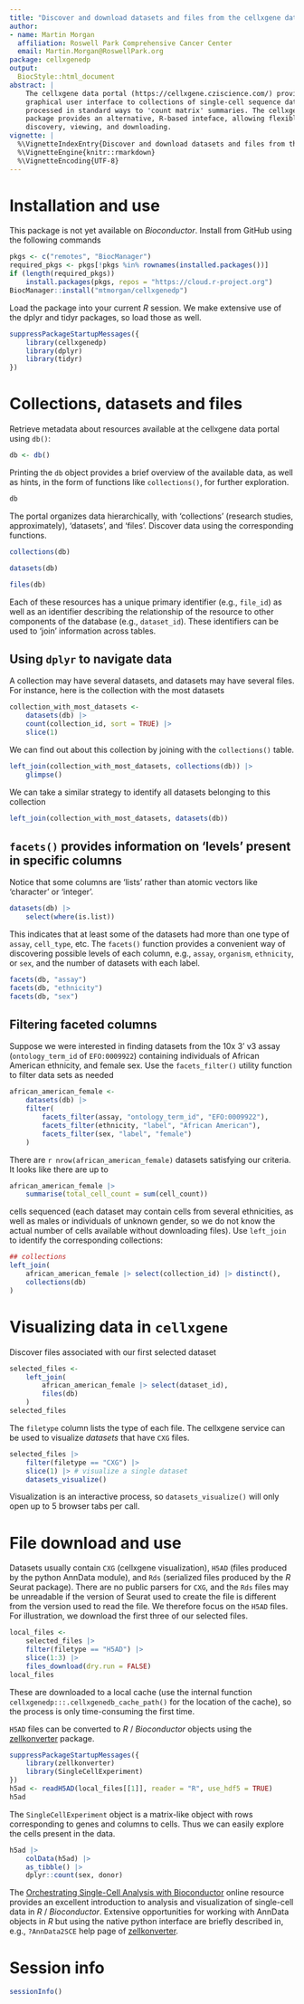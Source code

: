 ```yaml
---
title: "Discover and download datasets and files from the cellxgene data portal"
author:
- name: Martin Morgan
  affiliation: Roswell Park Comprehensive Cancer Center
  email: Martin.Morgan@RoswellPark.org
package: cellxgenedp
output:
  BiocStyle::html_document
abstract: |
    The cellxgene data portal (https://cellxgene.cziscience.com/) provides a
    graphical user interface to collections of single-cell sequence data 
    processed in standard ways to 'count matrix' summaries. The cellxgenedp
    package provides an alternative, R-based inteface, allowing flexible data
    discovery, viewing, and downloading.
vignette: |
  %\VignetteIndexEntry{Discover and download datasets and files from the cellxgene data portal}
  %\VignetteEngine{knitr::rmarkdown}
  %\VignetteEncoding{UTF-8}
---
```


# Installation and use

This package is not yet available on _Bioconductor_. Install from
GitHub using the following commands

```r
pkgs <- c("remotes", "BiocManager")
required_pkgs <- pkgs[!pkgs %in% rownames(installed.packages())]
if (length(required_pkgs))
    install.packages(pkgs, repos = "https://cloud.r-project.org")
BiocManager::install("mtmorgan/cellxgenedp")
```

Load the package into your current _R_ session. We make extensive use
of the dplyr and tidyr packages, so load those as well.

```r
suppressPackageStartupMessages({
    library(cellxgenedp)
    library(dplyr)
    library(tidyr)
})
```

# Collections, datasets and files

Retrieve metadata about resources available at the cellxgene data
portal using `db()`:

```r
db <- db()
```

Printing the `db` object provides a brief overview of the available
data, as well as hints, in the form of functions like `collections()`,
for further exploration.

```r
db
```

The portal organizes data hierarchically, with 'collections'
(research studies, approximately), 'datasets', and 'files'. Discover
data using the corresponding functions.

```r
collections(db)

datasets(db)

files(db)
```

Each of these resources has a unique primary identifier (e.g.,
`file_id`) as well as an identifier describing the relationship of the
resource to other components of the database (e.g.,
`dataset_id`). These identifiers can be used to 'join' information
across tables.

## Using `dplyr` to navigate data

A collection may have several datasets, and datasets may have several
files. For instance, here is the collection with the most datasets

```r
collection_with_most_datasets <-
    datasets(db) |>
    count(collection_id, sort = TRUE) |>
    slice(1)
```

We can find out about this collection by joining with the
`collections()` table.

```r
left_join(collection_with_most_datasets, collections(db)) |>
    glimpse()
```

We can take a similar strategy to identify all datasets belonging to
this collection
```r
left_join(collection_with_most_datasets, datasets(db))
```

## `facets()` provides information on 'levels' present in specific columns

Notice that some columns are 'lists' rather than atomic vectors like
'character' or 'integer'.

```r
datasets(db) |>
    select(where(is.list))
```

This indicates that at least some of the datasets had more than one
type of `assay`, `cell_type`, etc. The `facets()` function provides a
convenient way of discovering possible levels of each column, e.g.,
`assay`, `organism`, `ethnicity`, or `sex`, and the number of datasets with
each label.

```r
facets(db, "assay")
facets(db, "ethnicity")
facets(db, "sex")
```

## Filtering faceted columns

Suppose we were interested in finding datasets from the 10x 3' v3
assay (`ontology_term_id` of `EFO:0009922`) containing individuals of
African American ethnicity, and female sex. Use the `facets_filter()`
utility function to filter data sets as needed

```r
african_american_female <-
    datasets(db) |>
    filter(
        facets_filter(assay, "ontology_term_id", "EFO:0009922"),
        facets_filter(ethnicity, "label", "African American"),
        facets_filter(sex, "label", "female")
    )
```

There are `r nrow(african_american_female)` datasets satisfying our
criteria. It looks like there are up to

```r
african_american_female |>
    summarise(total_cell_count = sum(cell_count))
```

cells sequenced (each dataset may contain cells from several
ethnicities, as well as males or individuals of unknown gender, so we
do not know the actual number of cells available without downloading
files). Use `left_join` to identify the corresponding collections:

```r
## collections
left_join(
    african_american_female |> select(collection_id) |> distinct(),
    collections(db)
)
```

# Visualizing data in `cellxgene`

Discover files associated with our first selected dataset

```r
selected_files <-
    left_join(
        african_american_female |> select(dataset_id),
        files(db)
    )
selected_files
```

The `filetype` column lists the type of each file. The cellxgene service
can be used to visualize *datasets* that have `CXG` files.

```r
selected_files |>
    filter(filetype == "CXG") |>
    slice(1) |> # visualize a single dataset
    datasets_visualize()
```

Visualization is an interactive process, so `datasets_visualize()`
will only open up to 5 browser tabs per call.

# File download and use

Datasets usually contain `CXG` (cellxgene visualization), `H5AD`
(files produced by the python AnnData module), and `Rds` (serialized
files produced by the _R_ Seurat package). There are no public parsers
for `CXG`, and the `Rds` files may be unreadable if the version of
Seurat used to create the file is different from the version used to
read the file. We therefore focus on the `H5AD` files. For
illustration, we download the first three of our selected files.

```r
local_files <-
    selected_files |>
    filter(filetype == "H5AD") |>
    slice(1:3) |>
    files_download(dry.run = FALSE)
local_files
```

These are downloaded to a local cache (use the internal function
`cellxgenedp:::.cellxgenedb_cache_path()` for the location of the
cache), so the process is only time-consuming the first time.

`H5AD` files can be converted to _R_ / _Bioconductor_ objects using
the [zellkonverter][] package.

```r
suppressPackageStartupMessages({
    library(zellkonverter)
    library(SingleCellExperiment)
})
h5ad <- readH5AD(local_files[[1]], reader = "R", use_hdf5 = TRUE)
h5ad
```

The `SingleCellExperiment` object is a matrix-like object with rows
corresponding to genes and columns to cells. Thus we can easily
explore the cells present in the data.

```r
h5ad |>
    colData(h5ad) |>
    as_tibble() |>
    dplyr::count(sex, donor)
```

The [Orchestrating Single-Cell Analysis with Bioconductor][OSCA]
online resource provides an excellent introduction to analysis and
visualization of single-cell data in _R_ / _Bioconductor_. Extensive
opportunities for working with AnnData objects in _R_ but using the
native python interface are briefly described in, e.g., `?AnnData2SCE`
help page of [zellkonverter][].

[zellkonverter]: https://bioconductor.org/packages/zelkonverter
[OSCA]: https://bioconductor.org/books/OSCA

# Session info {.unnumbered}

```r
sessionInfo()
```
